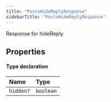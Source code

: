 ```yaml
---
title: "PostsHideReplyResponse"
sidebarTitle: "PostsHideReplyResponse"
---
```


Response for hideReply

## Properties

<ResponseField name="data" type="Object">


#### Type declaration
</ResponseField>


| Name | Type |
| :------ | :------ |
| `hidden?` | `boolean` |


